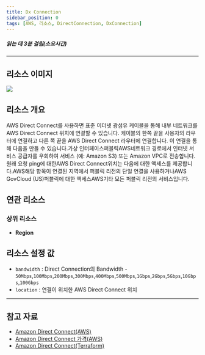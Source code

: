 ```yaml
---
title: Dx Connection
sidebar_position: 0
tags: [AWS, 리소스, DirectConnection, DxConnection]
---
```





##### 읽는 데 3분 걸림(소요시간)

---

## 리소스 이미지

<img src={icon} />

## 리소스 개요

AWS Direct Connect를 사용하면 표준 이더넷 광섬유 케이블을 통해 내부 네트워크를 AWS Direct Connect 위치에 연결할 수 있습니다. 케이블의 한쪽 끝을 사용자의 라우터에 연결하고 다른 쪽 끝을 AWS Direct Connect 라우터에 연결합니다. 이 연결을 통해 다음을 만들 수 있습니다.가상 인터페이스퍼블릭AWS네트워크 경로에서 인터넷 서비스 공급자를 우회하여 서비스 (예: Amazon S3) 또는 Amazon VPC로 전송합니다. 원래 요청 ping에 대한AWS Direct Connect위치는 다음에 대한 액세스를 제공합니다.AWS해당 항목이 연결된 지역에서 퍼블릭 리전의 단일 연결을 사용하거나AWS GovCloud (US)퍼블릭에 대한 액세스AWS기타 모든 퍼블릭 리전의 서비스입니다.

## 연관 리소스

### 상위 리소스

-   **Region**

## 리소스 설정 값

-   `bandwidth` : Direct Connection의 Bandwidth - `50Mbps`,`100Mbps`,`200Mbps`,`300Mbps`,`400Mbps`,`500Mbps`,`1Gbps`,`2Gbps`,`5Gbps`,`10Gbps`,`100Gbps`
-   `location` : 연결이 위치한 AWS Direct Connect 위치

---

## 참고 자료

-   [Amazon Direct Connect(AWS)](https://docs.aws.amazon.com/ko_kr/directconnect/latest/UserGuide/Welcome.html)
-   [Amazon Direct Connect 가격(AWS)](https://aws.amazon.com/ko/directconnect/pricing/?nc2=type_a)
-   [Amazon Direct Connect(Terraform)](https://registry.terraform.io/providers/hashicorp/aws/latest/docs/resources/dx_connection)
